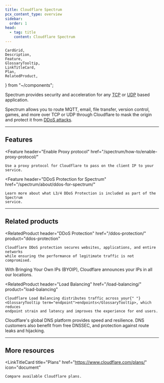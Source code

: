 ```yaml
---
title: Cloudflare Spectrum
pcx_content_type: overview
sidebar:
  order: 1
head:
  - tag: title
    content: Cloudflare Spectrum
---
```


	CardGrid,
	Description,
	Feature,
	GlossaryTooltip,
	LinkTitleCard,
	Plan,
	RelatedProduct,
} from "~/components";

<Description>

Spectrum provides security and acceleration for any [TCP](https://www.cloudflare.com/learning/ddos/glossary/tcp-ip/) or [UDP](https://www.cloudflare.com/learning/ddos/glossary/user-datagram-protocol-udp/) based application.

</Description>

<Plan type="paid" />

Spectrum allows you to route MQTT, email, file transfer, version control, games, and more over TCP or UDP through Cloudflare to mask the origin and protect it from [DDoS attacks](https://www.cloudflare.com/learning/ddos/what-is-a-ddos-attack/).

---

## Features

<Feature
	header="Enable Proxy protocol"
	href="/spectrum/how-to/enable-proxy-protocol/"
>
	Use a proxy protocol for Cloudflare to pass on the client IP to your service.
</Feature>

<Feature
	header="DDoS Protection for Spectrum"
	href="/spectrum/about/ddos-for-spectrum/"
>
	Learn more about what L3/4 DDoS Protection is included as part of the Spectrum
	service.
</Feature>

---

## Related products

<RelatedProduct
	header="DDoS Protection"
	href="/ddos-protection/"
	product="ddos-protection"
>
	Cloudflare DDoS protection secures websites, applications, and entire networks
	while ensuring the performance of legitimate traffic is not compromised.
</RelatedProduct>

<RelatedProduct header="BYOIP" href="/byoip/" product="byoip">
	With Bringing Your Own IPs (BYOIP), Cloudflare announces your IPs in all our
	locations.
</RelatedProduct>

<RelatedProduct
	header="Load Balancing"
	href="/load-balancing/"
	product="load-balancing"
>
	Cloudflare Load Balancing distributes traffic across your{" "}
	<GlossaryTooltip term="endpoint">endpoints</GlossaryTooltip>, which reduces
	endpoint strain and latency and improves the experience for end users.
</RelatedProduct>

<RelatedProduct header="DNS" href="/dns/" product="dns">
	Cloudflare's global DNS platform provides speed and resilience. DNS customers
	also benefit from free DNSSEC, and protection against route leaks and
	hijacking.
</RelatedProduct>

---

## More resources

<CardGrid>

<LinkTitleCard
	title="Plans"
	href="https://www.cloudflare.com/plans/"
	icon="document"
>
	Compare available Cloudflare plans.
</LinkTitleCard>

</CardGrid>
